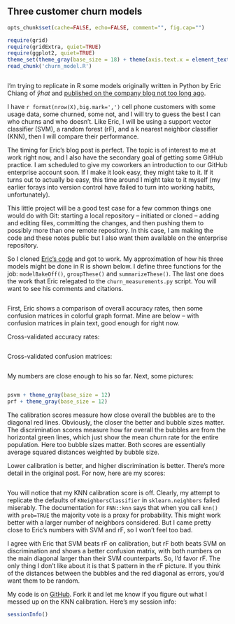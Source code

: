 ## Three customer churn models

```r
opts_chunk$set(cache=FALSE, echo=FALSE, comment="", fig.cap="")
```

```r
require(grid)
require(gridExtra, quiet=TRUE)
require(ggplot2, quiet=TRUE)
theme_set(theme_gray(base_size = 18) + theme(axis.text.x = element_text(angle = 90, hjust = 1), plot.margin = unit(c(1, 2, 0.5, 0.5),"cm"), legend.position='none'))
read_chunk('churn_model.R')
```

```r
```

I'm trying to replicate in R some models originally written in Python by Eric Chiang of $\hat{y}hat$ and [published on the company blog not too long ago](http://blog.yhathq.com/posts/predicting-customer-churn-with-sklearn.html).

I have `r format(nrow(X),big.mark=',')` cell phone customers with some usage data, some churned, some not, and I will try to guess the best I can who churns and who doesn't. Like Eric, I will be using a support vector classifier (SVM), a random forest (rF), and a k nearest neighbor classifier (KNN), then I will compare their performance.

The timing for Eric's blog post is perfect. The topic is of interest to me at work right now, and I also have the secondary goal of getting some GitHub practice. I am scheduled to give my coworkers an introduction to our GitHub enterprise account soon. If I make it look easy, they might take to it. If it turns out to actually be easy, this time around I might take to it myself (my earlier forays into version control have failed to turn into working habits, unfortunately). 

This little project will be a good test case for a few common things one would do with Git: starting a local repository -- initiated or cloned -- adding and editing files, committing the changes, and then pushing them to possibly more than one remote repository. In this case, I am making the code and these notes public but I also want them available on the enterprise repository.

So I cloned [Eric's code](https://github.com/EricChiang/churn) and got to work. My approximation of how his three models might be done in R is shown below. I define three functions for the job: `modelBakeOff()`, `groupThese()` and `summarizeThese()`. The last one does the work that Eric relegated to the `churn_measurements.py` script. You will want to see his comments and citations.


```r
```

First, Eric shows a comparison of overall accuracy rates, then some confusion matrices in colorful graph format. Mine are below -- with confusion matrices in plain text, good enough for right now.

Cross-validated accuracy rates:
```r
```

Cross-validated confusion matrices:
```r
```

My numbers are close enough to his so far. Next, some pictures:

```r
```

```r
psvm + theme_gray(base_size = 12)
prf + theme_gray(base_size = 12)
```

The calibration scores measure how close overall the bubbles are to the diagonal red lines. Obviously, the closer the better and bubble sizes matter. The discrimination scores measure how far overall the bubbles are from the horizontal green lines, which just show the mean churn rate for the entire population. Here too bubble sizes matter. Both scores are essentially average squared distances weighted by bubble size.

Lower calibration is better, and higher discrimination is better. There's more detail in the original post. For now, here are my scores:

```r
```

You will notice that my KNN calibration score is off. Clearly, my attempt to replicate the defaults of `KNeighborsClassifier` in `sklearn.neighbors` failed miserably. The documentation for `FNN::knn` says that when you call `knn()` with `prob=TRUE` the majority vote is a proxy for probability. This might work better with a larger number of neighbors considered. But I came pretty close to Eric's numbers with SVM and rF, so I won't feel too bad. 

I agree with Eric that SVM beats rF on calibration, but rF both beats SVM on discrimination and shows a better confusion matrix, with both numbers on the main diagonal larger than their SVM counterparts. So, I'd favor rF. The only thing I don't like about it is that S pattern in the rF picture. If you think of the distances between the bubbles and the red diagonal as errors, you'd want them to be random. 

My code is on [GitHub](https://github.com/ghuiber/churn/tree/Rversion). Fork it and let me know if you figure out what I messed up on the KNN calibration. Here's my session info:

```r
sessionInfo()
```
